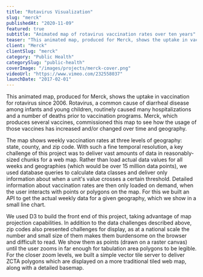 ```yaml
---
title: "Rotavirus Visualization"
slug: "merck"
publishedAt: "2020-11-09"
featured: true
subtitle: "Animated map of rotavirus vaccination rates over ten years"
teaser: "This animated map, produced for Merck, shows the uptake in vaccination for rotavirus since 2006."
client: "Merck"
clientSlug: "merck"
category: "Public Health"
categorySlug: "public-health"
coverImage: "/images/projects/merck-cover.png"
videoUrl: "https://www.vimeo.com/232558037"
launchDate: "2017-02-01"
---
```


This animated map, produced for Merck, shows the uptake in vaccination for rotavirus since 2006. Rotavirus, a common cause of diarrheal disease among infants and young children, routinely caused many hospitalizations and a number of deaths prior to vaccination programs. Merck, which produces several vaccines, commissioned this map to see how the usage of those vaccines has increased and/or changed over time and geography.

The map shows weekly vaccination rates at three levels of geography: state, county, and zip code. With such a fine temporal resolution, a key challenge of this project was to deliver vast amounts of data in reasonably-sized chunks for a web map. Rather than load actual data values for all weeks and geographies (which would be over 15 million data points), we used database queries to calculate data classes and deliver only information about when a unit's value crosses a certain threshold. Detailed information about vaccination rates are then only loaded on demand, when the user interacts with points or polygons on the map. For this we built an API to get the actual weekly data for a given geography, which we show in a small line chart.

We used D3 to build the front end of this project, taking advantage of map projection capabilities. In addition to the data challenges described above, zip codes also presented challenges for display, as at a national scale the number and small size of them makes them burdensome on the browser and difficult to read. We show them as points (drawn on a raster canvas) until the user zooms in far enough for tabulation area polygons to be legible. For the closer zoom levels, we built a simple vector tile server to deliver ZCTA polygons which are displayed on a more traditional tiled web map, along with a detailed basemap.
